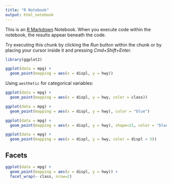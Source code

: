 ```yaml
---
title: "R Notebook"
output: html_notebook
---
```


This is an [R Markdown](http://rmarkdown.rstudio.com) Notebook. When you execute code within the notebook, the results appear beneath the code. 

Try executing this chunk by clicking the *Run* button within the chunk or by placing your cursor inside it and pressing *Cmd+Shift+Enter*. 

```r
library(ggplot2)

```

```r
ggplot(data = mpg) +
  geom_point(mapping = aes(x = displ, y = hwy))
```

Using `aesthetic` for categorical variables:



```r
ggplot(data = mpg) +
  geom_point(mapping = aes(x = displ, y = hwy, color = class))
```


```r
ggplot(data = mpg) +
  geom_point(mapping = aes(x = displ, y = hwy), color = "blue")
```

```r
ggplot(data = mpg) +
  geom_point(mapping = aes(x = displ, y = hwy), shape=21, color = "black", fill = "white", size=4, stroke = 1)
```
```r
ggplot(data = mpg) +
  geom_point(mapping = aes(x = displ, y = hwy, color = displ < 5))
```

## Facets

```r
ggplot(data = mpg) +
  geom_point(mapping = aes(x = displ, y = hwy)) +
  facet_wrap(~ class, nrow=2)

```